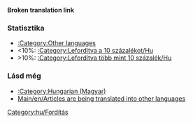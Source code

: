 '''Broken translation link'''{{en/-}}{{en/Bilingual box| Hu
| Ez az oldal egy listát ad a '''fordításban lévő cikkekről'''.
| ''This page provides an index for a wide range of '''articles are being translated into Hungarian''' in OpenTTD Wiki.<br/>Articles with {{en/S|Fordítás/Hu}} template automatically go here.''}}

===Statisztika===
*[[Category/en/Other languages|:Category:Other languages]]
*<10%: [[Category/hu/Lefordítva a 10 százalékot|:Category:Lefordítva a 10 százalékot/Hu]]
*>10%: [[Category/hu/Lefordítva több mint 10 százalék|:Category:Lefordítva több mint 10 százalék/Hu]]

===Lásd még===
*[[Category/en/Hungarian (Magyar)|:Category:Hungarian (Magyar)]]
*[[Main/en/Articles are being translated into other languages]]
[[Category:hu/Fordítás]]